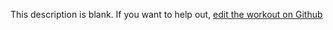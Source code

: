 
  This description is blank. If you want to help out, [edit the workout on Github](https://www.github.com/LiftArcade/exercises/blob/main/exercises/barbell-shrug-description.mdx)